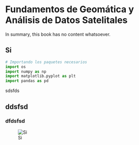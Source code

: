 # Fundamentos de Geomática y Análisis de Datos Satelitales
In summary, this book has no content whatsoever.

## Si 

```python
# Importando los paquetes necesarios
import os
import numpy as np
import matplotlib.pyplot as plt
import pandas as pd
```

sdsfds

## ddsfsd

### dfdsfsd



![Si](foo/02-01-terminal.png){#fig-02-01}

